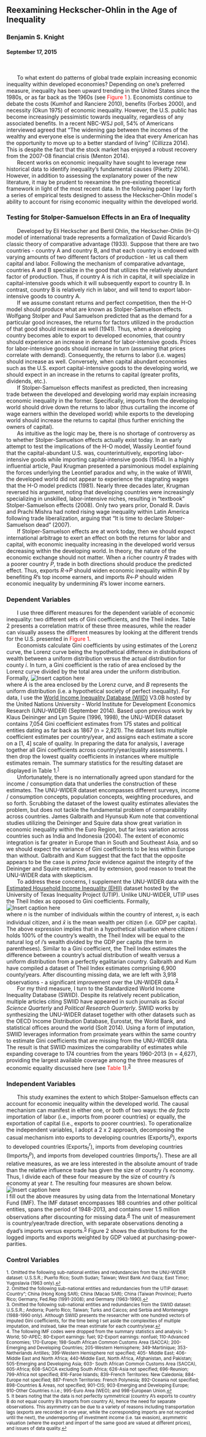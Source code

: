 ## Reexamining Heckscher-Ohlin in the Age of Inequality
### Benjamin S. Knight
#### September 17, 2015
<!-- use &nbsp; to indent one space --> 
<!-- use <br> to skip one line --> 
<!-- enclose with * to italicize --> 
<!-- enclose with ** to bolden --> 
<!-- enclose with $$ to center --> 
<!-- footnotes[^1] -->
<!-- [^1]: hi, I'm footnoye 1 -->

<br> 

&nbsp;&nbsp;&nbsp;&nbsp;&nbsp;&nbsp; To what extent do patterns of global trade explain increasing economic inequality within developed economies? Depending on one's preferred measure, inequality has been upward trending in the United States since the 1980s, or as far back as the 1960s (see <font color="red">Figure 1</font> ). Economists continue to debate the costs (Kumhof and Ranciere 2010), benefits (Forbes 2000), and necessity (Okun 1975) of economic inequality. However, the U.S. public has become increasingly pessimistic towards inequality, regardless of any associated benefits. In a recent NBC-WSJ poll, 54% of Americans interviewed agreed that "The widening gap between the incomes of the wealthy and everyone else is undermining the idea that every American has the opportunity to move up to a better standard of living" (Cillizza 2014). This is despite the fact that the stock market has enjoyed a robust recovery from the 2007-08 financial crisis (Menton 2014). 
<br> 
&nbsp;&nbsp;&nbsp;&nbsp;&nbsp;&nbsp; Recent works on economic inequality have sought to leverage new historical data to identify inequality's fundamental causes (Piketty 2014). However, in addition to assessing the explanatory power of the new literature, it may be prudent to reexamine the pre-existing theoretical framework in light of the most recent data. In the following paper I lay forth a series of empirical tests designed to assess the Heckscher-Ohlin model`s ability to account for rising economic inequality within the developed world.

### Testing for Stolper-Samuelson Effects in an Era of Inequality
&nbsp;&nbsp;&nbsp;&nbsp;&nbsp;&nbsp; Developed by Eli Heckscher and Bertil Ohlin, the Heckscher-Ohlin (H-O) model of international trade represents a formalization of David Ricardo's classic theory of comparative advantage (1933). Suppose that there are two countries - country A and country B, and that each country is endowed with varying amounts of two different factors of production - let us call them capital and labor. Following the mechanism of comparative advantage, countries A and B specialize in the good that utilizes the relatively abundant factor of production. Thus, if country A is rich in capital, it will specialize in capital-intensive goods which it will subsequently export to country B. In contrast, country B is relatively rich in labor, and will tend to export labor-intensive goods to country A. 
<br> 
&nbsp;&nbsp;&nbsp;&nbsp;&nbsp;&nbsp; If we assume constant returns and perfect competition, then the H-O model should produce what are known as Stolper-Samuelson effects. Wolfgang Stolper and Paul Samuelson predicted that as the demand for a particular good increases, the returns for factors utilized in the production of that good should increase as well (1941). Thus, when a developing country becomes able to export to developed economies, that country should experience an increase in demand for labor-intensive goods. Prices for labor-intensive goods should increase in turn (assuming that prices correlate with demand). Consequently, the returns to labor (i.e. wages) should increase as well. Conversely, when capital abundant economies such as the U.S. export capital-intensive goods to the developing world, we should expect in an increase in the returns to capital (greater profits, dividends, etc.). 
<br> 
&nbsp;&nbsp;&nbsp;&nbsp;&nbsp;&nbsp; If Stolper-Samuelson effects manifest as predicted, then increasing trade between the developed and developing world may explain increasing economic inequality in the former. Specifically, imports from the developing world should drive down the returns to labor (thus curtailing the income of wage earners within the developed world) while exports to the developing world should increase the returns to capital (thus further enriching the owners of capital). 
<br> 
&nbsp;&nbsp;&nbsp;&nbsp;&nbsp;&nbsp; As intuitive as the logic may be, there is no shortage of controversy as to whether Stolper-Samuelson effects actually exist today. In an early attempt to test the implications of the H-O model, Wassily Leontief found that the capital-abundant U.S. was, counterintuitively,  exporting labor-intensive goods while importing capital-intensive goods (1954). In a highly influential article, Paul Krugman presented a parsimonious model explaining the forces underlying the Leontief paradox and why, in the wake of WWII, the developed world did not appear to experience the stagnating wages that the H-O model predicts (1981). Nearly three decades later, Krugman reversed his argument, noting that developing countries were increasingly specializing in unskilled, labor-intensive niches, resulting in "textbook" Stolper-Samuelson effects (2008). Only two years prior, Donald R. Davis and Prachi Mishra had noted rising wage inequality within Latin America following trade liberalization, arguing that "It is time to declare Stolper-Samuelson dead" (2007).
<br> 
&nbsp;&nbsp;&nbsp;&nbsp;&nbsp;&nbsp; If Stolper-Samuelson effects are at work today, then we should expect international arbitrage to exert an effect on both the returns for labor and capital, with economic inequality increasing in the developed world versus decreasing within the developing world. In theory, the nature of the economic exchange should not matter. When a richer country *R* trades with a poorer country *P*, trade in both directions should produce the predicted effect. Thus, exports *R*$\rightarrow$*P* should widen economic inequality within *R* by benefiting *R*'s top income earners, and imports *R*$\leftarrow$*P* should widen economic inequality by undermining *R*'s lower income earners.
<br> 

### Dependent Variables
&nbsp;&nbsp;&nbsp;&nbsp;&nbsp;&nbsp; I use three different measures for the dependent variable of economic inequality: two different sets of Gini coefficients, and the Theil index. Table 2 presents a correlation matrix of these three measures, while the reader can visually assess the different measures by looking at the different trends for the U.S. presented in <span style="color:red">Figure 1</span>. 
<br> 
&nbsp;&nbsp;&nbsp;&nbsp;&nbsp;&nbsp; Economists calculate Gini coefficients by using estimates of the Lorenz curve, the Lorenz curve being the hypothetical difference in distributions of wealth between a uniform distribution versus the actual distribution for county *i*. In turn, a Gini coefficient is the ratio of area enclosed by the Lorenz curve divided by the total area under the uniform distribution. Formally, 
![Insert caption here](./Equation_1.png)                                                               
where *A* is the area enclosed by the Lorenz curve, and *B* represents the uniform distribution (i.e. a hypothetical society of perfect inequality). For data, I use the [World Income Inequality Database (WIID)](http://www.wider.unu.edu/research/WIID3-0B/en_GB/database/) V3.0B hosted by the United Nations University - World Institute for Development Economics Research (UNU-WIDER) (September 2014). Based upon previous work by Klaus Deininger and Lyn Squire (1996, 1998), the UNU-WIDER dataset contains 7,054 Gini coefficient estimates from 175 states and political entities dating as far back as 1867 (n = 2,821). The dataset lists multiple coefficient estimates per country/year, and assigns each estimate a score on a [1, 4] scale of quality. In preparing the data for analysis, I average together all Gini coefficients across country/year/quality assessments. I then drop the lowest quality coefficients in instances where multiple estimates remain. The summary statistics for the resulting dataset are displayed in Table 1.<sup><a href="#fn1" id="ref1">1</a></sup> 
<br> 
&nbsp;&nbsp;&nbsp;&nbsp;&nbsp;&nbsp; Unfortunately, there is no internationally agreed upon standard for the income / consumption data that underlies the construction of these estimates. The UNU-WIDER dataset encompasses different surveys, income / consumption concepts, population concepts, weighting procedures, and so forth. Scrubbing the dataset of the lowest quality estimates alleviates the problem, but does not tackle the fundamental problem of comparability across countries. James Galbraith and Hyunsub Kum note that conventional studies utilizing the Deininger and Squire data show great variation in economic inequality within the Euro Region, but far less variation across countries such as India and Indonesia (2004). The extent of economic integration is far greater in Europe than in South and Southeast Asia, and so we should expect the variance of Gini coefficients to be less within Europe than without. Galbraith and Kum suggest that the fact that the opposite appears to be the case is *prima facie* evidence against the integrity of the Deininger and Squire estimates, and by extension, good reason to treat the UNU-WIDER data with skepticism. 
<br> 
&nbsp;&nbsp;&nbsp;&nbsp;&nbsp;&nbsp; To address these concerns, I supplement the UNU-WIDER data with the [Estimated Household Income Inequality (EHII)](http://utip.gov.utexas.edu/data.html) dataset hosted by the University of Texas Inequality Project (UTIP). Unlike UNU-WIDER, UTIP uses the Theil Index as opposed to Gini coefficients. Formally, 
![Insert caption here](./Equation_2.png)                                                             
where *n* is the number of individuals within the country of interest, $x_i$ is each individual citizen, and $\bar{x}$ is the mean wealth per citizen (i.e. GDP per capita). The above expression implies that in a hypothetical situation where citizen *i* holds 100\% of the country's wealth, the Theil Index will be equal to the natural log of *i*'s wealth divided by the GDP per capita (the term in parentheses). Similar to a Gini coefficient, the Theil Index estimates the difference between a country's actual distribution of wealth versus a uniform distribution from a perfectly egalitarian country.  Galbraith and Kum have compiled a dataset of Theil Index estimates comprising 6,900 county/years. After discounting missing data, we are left with 3,918 observations - a significant improvement over the UN-WIDER data.<sup><a href="#fn2" id="ref2">2</a></sup> 
<br> 
&nbsp;&nbsp;&nbsp;&nbsp;&nbsp;&nbsp; For my third measure, I turn to the Standardized World Income Inequality Database (SWIID). Despite its relatively recent publication, multiple articles citing SWIID have appeared in such journals as *Social Science Quarterly* and *Political Research Quarterly*. SWIID works by synthesizing the UNU-WIDER dataset together with other datasets such as the OECD Income Distribution Database, Eurostat, the World Bank, and statistical offices around the world (Solt 2014). Using a form of imputation, SWIID leverages information from proximate years within the same country to estimate Gini coefficients that are missing from the UNU-WIDER data. The result is that SWIID maximizes the comparability of estimates while expanding coverage to 174 countries from the years 1960-2013 (n = 4,627), providing the largest available coverage among the three measures of economic equality discussed here (see <span style="color:red">Table 1</span>).<sup><a href="#fn3" id="ref3">3</a></sup> 

### Independent Variables
&nbsp;&nbsp;&nbsp;&nbsp;&nbsp;&nbsp; This study examines the extent to which Stolper-Samuelson effects can account for economic inequality within the developed world. The causal mechanism can manifest in either one, or both of two ways: the *de facto* importation of labor (i.e., imports from poorer countries) or equally, the exportation of capital (i.e., exports to poorer countries). To operationalize the independent variables, I adopt a 2 x 2 approach, decomposing the casual mechanism into exports to developing countries (Exports$^p_{t}$), exports to developed countries (Exports$^r_{t}$), imports from developing countries (Imports$^p_{t}$), and imports from developed countries (Imports$^r_{t}$). These are all relative measures, as we are less interested in the absolute amount of trade than the relative influence trade has given the size of country *i*'s economy. Thus, I divide each of these four measure by the size of country *i*'s economy at year *t*. The resulting four measures are shown below.
![Insert caption here](./Equation_3.png)                                                                    
I fill out the above measures by using data from the International Monetary Fund (IMF). The IMF dataset encompasses 188 countries and other political entities, spans the period of 1948-2013, and contains over 1.5 million observations after discounting for missing data.<sup><a href="#fn4" id="ref4">4</a></sup> The unit of measurement is country/year/trade direction, with separate observations denoting a dyad's imports versus exports.<sup><a href="#fn5" id="ref5">5</a></sup> Figure 2 shows the distributions for the logged imports and exports weighted by GDP valued at purchasing-power-parities.
<br> 

### Control Variables

<sup id="fn1">1. Omitted the following sub-national entities and redundancies from the UNU-WIDER dataset: U.S.S.R.; Puerto Rico; South Sudan; Taiwan; West Bank And Gaza; East Timor; Yugoslavia (1963 only).<a href="#ref1" title="Jump back to footnote 1 in the text.">↩</a></sup>
<br> 
<sup id="fn1">2. Omitted the following sub-national entities and redundancies from the UTIP dataset: Country"; China (Hong Kong SAR); China (Macao SAR); China (Taiwan Province); Puerto Rico; Germany, Fed.Rep (1991-2008); and Germany (1963-1990).<a href="#ref2" title="Jump back to footnote 2 in the text.">↩</a></sup>
<br> 
<sup id="fn1">3. Omitted the following sub-national entities and redundancies from the SWIID dataset: U.S.S.R.; Andorra; Puerto Rico; Taiwan; Turks and Caicos; and Serbia and Montenegro (1988-1990 only). Although SWIID presents the researcher with one hundred vectors of imputed Gini coefficients, for the time being I set aside the complexities of multiple imputation, and instead, take the mean estimate for each country/year.<a href="#ref3" title="Jump back to footnote 3 in the text.">↩</a></sup>
<br> 
<sup id="fn1">4. The following IMF codes were dropped from the summary statistics and analysis: 1-World; 50-APEC; 80-Export earnings: fuel;  92-Export earnings: nonfuel; 110-Advanced Economies; 170-Europe; 198-South African Common Customs Area (SACCA); 200-Emerging and Developing Countries; 205-Western Hemisphere; 349-Martinique; 353-Netherlands Antilles; 399-Western Hemisphere not specified; 405-	Middle East; 406-Middle East and North Africa; 440-Middle East, North Africa, Afghanistan, and Pakistan; 505-Emerging and Developing Asia; 603-	South African Common Customs Area (SACCA), 605-Africa; 608-SACCA excluding South Africa; 626-Asia not specified; 696-Reunion; 799-Africa not specified; 816-Faroe Islands; 839-French Territories: New Caledonia; 884-Europe not specified; 887-French Territories: French Polynesia; 892-Oceania not specified; 898-Countries \& Areas, not specified; 901-CIS; 903-Emerging and Developing Europe; 910-Other Countries n.i.e.; 995-Euro Area (WEO); and 998-European Union.<a href="#ref3" title="Jump back to footnote 4 in the text.">↩</a></sup>
<br> 
<sup id="fn1">5. It bears noting that the data is not perfectly symmetrical (country A's exports to country B do not equal country B's imports from country A), hence the need for separate observations. This asymmetry can be due to a variety of reasons including transportation lags (exports are recorded in one year, while the corresponding imports are not recorded until the next), the underreporting of investment income (i.e. tax evasion), asymmetric valuation (where the export and import of the same good are valued at different prices), and issues of data quality.<a href="#ref5" title="Jump back to footnote 5 in the text.">↩</a></sup>